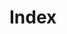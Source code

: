 # Index {#sec-index}

<div>

</div>

[^1]:
    > See Anco Hundepool et al., 2014, μ-argus version 5.1 user's
    > manual, Statistics Netherlands, The Hague, The Netherlands.

[^2]:
    > This interpretation is due to Peter Kooiman, former head of the
    > methodology department at Statistics Netherlands.

[^3]:
    > The original copy of this engraving is in the collection of 'Het
    > Leidsch Prentenkabinet' in Leiden, The Netherlands.

[^4]:
    > Anco Hundepool, Josep Domingo-Ferrer, Luisa Franconi, Sarah
    > Giessing, Eric Schulte Nordholt, Keith Spicer, Peter-Paul de Wolf
    > (2012), [Statistical Disclosure
    > Control](http://eu.wiley.com/WileyCDA/WileyTitle/productCd-1119978157.html),
    > ISBN: 978-1-119-97815-2, Wiley.

[^5]:
    > See section 4.2
    > *D**isclosure risk
    > assessment I: primary sensitive cells* of the SDC-Handbook
    > (Hundepool et all (2012)).

[^6]:
    > Loeve, Anneke, 2001, Notes on sensitivity measures and protection
    > levels, Research paper, Statistics Netherlands. Available at
    > [*http://research.cbs.nl/casc/related/marges.pdf*](http://research.cbs.nl/casc/related/marges.pdf)

[^7]:
    > See section 5.2 Disclosure risks of the SDC-Handbook (Hundepool et
    > all (2012)).

[^8]:
    > See section 4.6 *Information loss measures for tabular data* of
    > the SDC-Handbook (Hundepool et all (2012).

[^9]:
    > The section on GHMiter has been contributed by Sarah Giessing,
    > *Federal Statistical Office of Germany *65180 Wiesbaden; E-mail:
    > [**sarah.giessing@destatis.de**](mailto:sarah.giessing@destatis.de?subject=Tau-ARGUS%20Manual)*.
    > *See section 4.4.3 *Algorithms for secondary cell suppressio*n of
    > the SDC-Handbook (Hundepool et all (2012)).

[^10]:
    > The optimisation models have been built by a team of researchers
    > headed by Juan-José Salazar-Gonzalez of the University La Laguna,
    > Tenerife, Spain. Other members of the team were: G. Andreatta, M.
    > Fischetti, R. Betancort Villalva, M.D. Montesdeoca Sanchez and M.
    > Schoch

[^11]:
    > See section 4.4.4 *Secondary cell suppression in hierarchical and
    > linked tables* of the SDC-Handbook, Hundepool et all (2012).

[^12]:
    > See section 4.5.2 A post-tabular method: Controlled tabular
    > adjustment of the Handbook

[^13]:
    > See section 5.4.3 Rounding of the Handbook.

[^14]:
    > For further details see Salazar, Staggermeier and Bycroft (2005
    > [****Controlled rounding
    > implementation****](http://www.unece.org/stats/documents/ece/ces/ge.46/2005/wp.36.e.pdf)**,
    > UN-ECE Worksession on SDC, Geneva**)

[^15]:
    > Fischetti, M, Salazar Gonzales, J.J. (2000), *Models and
    > Algorithms for Optimizing Cell Suppression Problem in Tabular Data
    > with Linear Constraints*, in Journal of the American Statistical
    > Association, Vol. 95, pp 916

